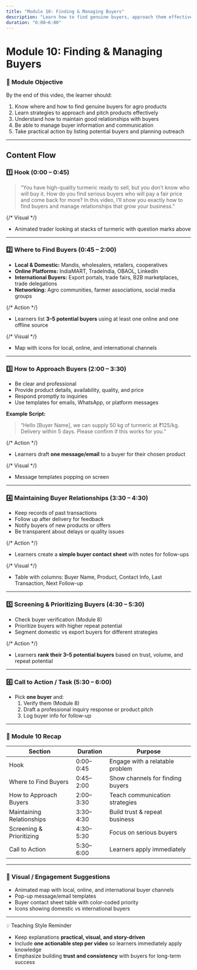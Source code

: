 ```yaml
---
title: "Module 10: Finding & Managing Buyers"
description: "Learn how to find genuine buyers, approach them effectively, and maintain strong trade relationships."
duration: "0:00–6:00"
---
```


# Module 10: Finding & Managing Buyers

### 🎯 Module Objective

By the end of this video, the learner should:

1. Know where and how to find genuine buyers for agro products
2. Learn strategies to approach and pitch products effectively
3. Understand how to maintain good relationships with buyers
4. Be able to manage buyer information and communication
5. Take practical action by listing potential buyers and planning outreach

---

## Content Flow

### 1️⃣ Hook (0:00 – 0:45)

> “You have high-quality turmeric ready to sell, but you don’t know who will buy it. How do you find serious buyers who will pay a fair price and come back for more? In this video, I’ll show you exactly how to find buyers and manage relationships that grow your business.”

{/* Visual */}

- Animated trader looking at stacks of turmeric with question marks above

---

### 2️⃣ Where to Find Buyers (0:45 – 2:00)

- **Local & Domestic:** Mandis, wholesalers, retailers, cooperatives
- **Online Platforms:** IndiaMART, TradeIndia, OBAOL, LinkedIn
- **International Buyers:** Export portals, trade fairs, B2B marketplaces, trade delegations
- **Networking:** Agro communities, farmer associations, social media groups

{/* Action */}

- Learners list **3–5 potential buyers** using at least one online and one offline source

{/* Visual */}

- Map with icons for local, online, and international channels

---

### 3️⃣ How to Approach Buyers (2:00 – 3:30)

- Be clear and professional
- Provide product details, availability, quality, and price
- Respond promptly to inquiries
- Use templates for emails, WhatsApp, or platform messages

**Example Script:**

> “Hello [Buyer Name], we can supply 50 kg of turmeric at ₹125/kg. Delivery within 5 days. Please confirm if this works for you.”

{/* Action */}

- Learners draft **one message/email** to a buyer for their chosen product

{/* Visual */}

- Message templates popping on screen

---

### 4️⃣ Maintaining Buyer Relationships (3:30 – 4:30)

- Keep records of past transactions
- Follow up after delivery for feedback
- Notify buyers of new products or offers
- Be transparent about delays or quality issues

{/* Action */}

- Learners create a **simple buyer contact sheet** with notes for follow-ups

{/* Visual */}

- Table with columns: Buyer Name, Product, Contact Info, Last Transaction, Next Follow-up

---

### 5️⃣ Screening & Prioritizing Buyers (4:30 – 5:30)

- Check buyer verification (Module 8)
- Prioritize buyers with higher repeat potential
- Segment domestic vs export buyers for different strategies

{/* Action */}

- Learners **rank their 3–5 potential buyers** based on trust, volume, and repeat potential

---

### 6️⃣ Call to Action / Task (5:30 – 6:00)

- Pick **one buyer** and:
  1. Verify them (Module 8)
  2. Draft a professional inquiry response or product pitch
  3. Log buyer info for follow-up

---

### 🧭 Module 10 Recap

| Section                   | Duration  | Purpose                          |
| ------------------------- | --------- | -------------------------------- |
| Hook                      | 0:00–0:45 | Engage with a relatable problem  |
| Where to Find Buyers      | 0:45–2:00 | Show channels for finding buyers |
| How to Approach Buyers    | 2:00–3:30 | Teach communication strategies   |
| Maintaining Relationships | 3:30–4:30 | Build trust & repeat business    |
| Screening & Prioritizing  | 4:30–5:30 | Focus on serious buyers          |
| Call to Action            | 5:30–6:00 | Learners apply immediately       |

---

### 🎨 Visual / Engagement Suggestions

- Animated map with local, online, and international buyer channels
- Pop-up message/email templates
- Buyer contact sheet table with color-coded priority
- Icons showing domestic vs international buyers

---

💡 Teaching Style Reminder

- Keep explanations **practical, visual, and story-driven**
- Include **one actionable step per video** so learners immediately apply knowledge
- Emphasize building **trust and consistency** with buyers for long-term success
